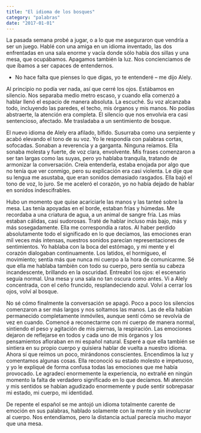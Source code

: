```yaml
---
title: "El idioma de los bosques"
category: "palabras"
date: "2017-01-01"
---
```


La pasada semana probé a jugar, o a lo que me aseguraron que vendría a ser un juego. Hablé con una amiga en un idioma inventado, las dos enfrentadas en una sala enorme y vacía donde sólo había dos sillas y una mesa, que ocupábamos. Apagamos también la luz. Nos concienciamos de que íbamos a ser capaces de entendernos.

  - No hace falta que pienses lo que digas, yo te entenderé – me dijo Alely.

Al principio no podía ver nada, así que cerré los ojos. Estábamos en silencio. Nos separaba medio metro escaso, y cuando ella comenzó a hablar llenó el espacio de manera absoluta. La escuché. Su voz alcanzaba todo, incluyendo las paredes, el techo, mis órganos y mis manos. No podías abstraerte, la atención era completa. El silencio que nos envolvía era casi sentencioso, afectado. Me trasladaba a un sentimiento de bosque.

El nuevo idioma de Alely era afilado, bífido. Susurraba como una serpiente y acabó elevando el tono de su voz. Yo le respondía con palabras cortas, sofocadas. Sonaban a reverencia y a garganta. Ninguna reíamos. Ella sonaba molesta y fuerte, de voz clara, envolvente. Mis frases comenzaron a ser tan largas como las suyas, pero yo hablaba tranquila, tratando de armonizar la conversación. Creía entenderla, estaba enojada por algo que no tenía que ver conmigo, pero su explicación era casi violenta. Le dije que su lengua me asustaba, que eran sonidos demasiado rasgados. Ella bajó el tono de voz, lo juro. Se me aceleró el corazón, yo no había dejado de hablar en sonidos indescifrables.

Hubo un momento que quise acariciarle las manos y las tanteé sobre la mesa. Las tenía apoyadas en el borde, estaban frías y húmedas. Me recordaba a una criatura de agua, a un animal de sangre fría. Las mías estaban cálidas, casi sudorosas. Traté de hablar incluso más bajo, más y más sosegadamente. Ella me correspondía a ratos. Al haber perdido absolutamente todo el significado en lo que decíamos, las emociones eran mil veces más intensas, nuestros sonidos parecían representaciones de sentimientos. Yo hablaba con la boca del estómago, y mi mente y el corazón dialogaban continuamente. Los latidos, el hormigueo, el movimiento; sentía más que nunca mi cuerpo a la hora de comunicarme. Sé que ella me hablaba también con todo su cuerpo, pero sentía su cabeza incandescente, brillando en la oscuridad. Entreabrí los ojos: el escenario seguía normal. Una mesa y una sala no tan oscura como antes. Vi a Alely concentrada, con el ceño fruncido, resplandeciendo azul. Volví a cerrar los ojos, volví al bosque.

No sé cómo finalmente la conversación se apagó. Poco a poco los silencios comenzaron a ser más largos y nos soltamos las manos. Las de ella habían permanecido completamente inmóviles, aunque sentí cómo se revolvía de vez en cuando. Comencé a reconectarme con mi cuerpo de manera normal, sintiendo el peso y agitación de mis piernas, la respiración. Las emociones dejaron de reflejarse en todos y cada uno de mis órganos y los pensamientos afloraban en mi español natural. Esperé a que ella también se sintiera en su propio cuerpo y quisiera hablar de vuelta a nuestro idioma. Ahora sí que reímos un poco, mirándonos conscientes. Encendimos la luz y comentamos algunas cosas. Ella reconoció su estado molesto e impetuoso, y yo le expliqué de forma confusa todas las emociones que me había provocado. Le agradecí enormemente la experiencia, no extrañé en ningún momento la falta de verdadero significado en lo que decíamos. Mi atención y mis sentidos se habían agudizado enormemente y pude sentir sobrepasar mi estado, mi cuerpo, mi identidad.

De repente el español se me antojó un idioma totalmente carente de emoción en sus palabras, hablado solamente con la mente y sin involucrar al cuerpo. Nos entendíamos, pero la distancia actual parecía mucho mayor que una mesa.